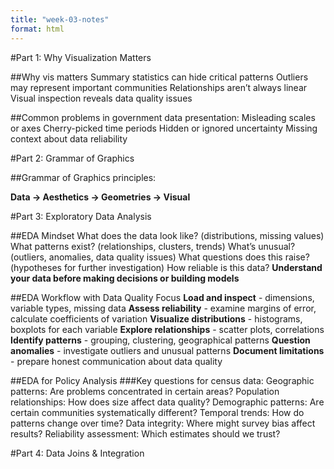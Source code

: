 ```yaml
---
title: "week-03-notes"
format: html
---
```


#Part 1: Why Visualization Matters

##Why vis matters
Summary statistics can hide critical patterns
Outliers may represent important communities
Relationships aren’t always linear
Visual inspection reveals data quality issues

##Common problems in government data presentation:
Misleading scales or axes
Cherry-picked time periods
Hidden or ignored uncertainty
Missing context about data reliability

#Part 2: Grammar of Graphics

##Grammar of Graphics principles:

**Data → Aesthetics → Geometries → Visual**

#Part 3: Exploratory Data Analysis

##EDA Mindset
What does the data look like? (distributions, missing values)
What patterns exist? (relationships, clusters, trends)
What’s unusual? (outliers, anomalies, data quality issues)
What questions does this raise? (hypotheses for further investigation)
How reliable is this data?
**Understand your data before making decisions or building models**

##EDA Workflow with Data Quality Focus
**Load and inspect** - dimensions, variable types, missing data
**Assess reliability** - examine margins of error, calculate coefficients of variation
**Visualize distributions** - histograms, boxplots for each variable
**Explore relationships** - scatter plots, correlations
**Identify patterns** - grouping, clustering, geographical patterns
**Question anomalies** - investigate outliers and unusual patterns
**Document limitations** - prepare honest communication about data quality

##EDA for Policy Analysis
###Key questions for census data:
Geographic patterns: Are problems concentrated in certain areas?
Population relationships: How does size affect data quality?
Demographic patterns: Are certain communities systematically different?
Temporal trends: How do patterns change over time?
Data integrity: Where might survey bias affect results?
Reliability assessment: Which estimates should we trust?

#Part 4: Data Joins & Integration